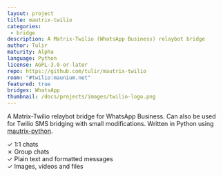 ```yaml
---
layout: project
title: mautrix-twilio
categories: 
 - bridge
description: A Matrix-Twilio (WhatsApp Business) relaybot bridge
author: Tulir
maturity: Alpha
language: Python
license: AGPL-3.0-or-later
repo: https://github.com/tulir/mautrix-twilio
room: "#twilio:maunium.net"
featured: true
bridges: WhatsApp
thumbnail: /docs/projects/images/twilio-logo.png
---
```


A Matrix-Twilio relaybot bridge for WhatsApp Business. Can also be used for Twilio SMS bridging with small modifications. Written in Python using [mautrix-python](https://matrix.org/docs/projects/sdk/mautrix-python.html).

✓ 1:1 chats  
✗ Group chats  
✓ Plain text and formatted messages  
✓ Images, videos and files
